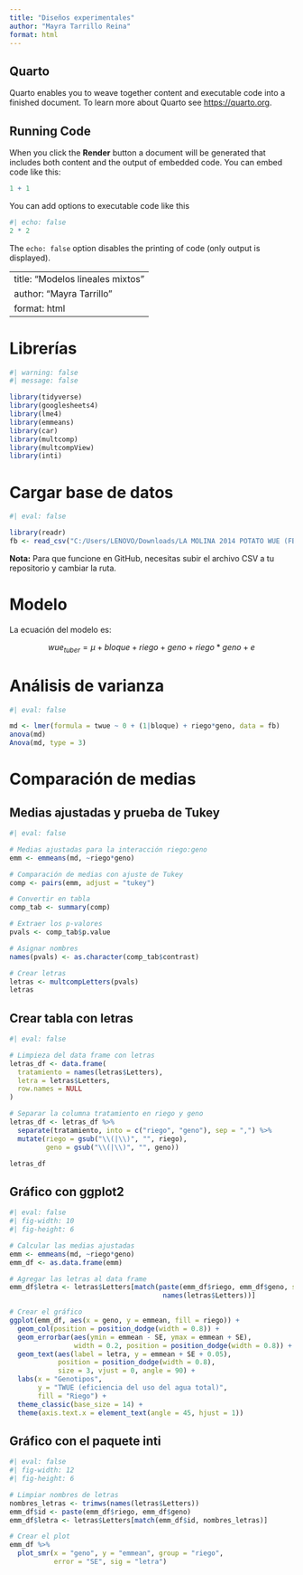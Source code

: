 ```yaml
---
title: "Diseños experimentales"
author: "Mayra Tarrillo Reina"
format: html
---
```


## Quarto

Quarto enables you to weave together content and executable code into a finished document. To learn more about Quarto see <https://quarto.org>.

## Running Code

When you click the **Render** button a document will be generated that includes both content and the output of embedded code. You can embed code like this:

```r
1 + 1
```

You can add options to executable code like this 

```r
#| echo: false
2 * 2
```

The `echo: false` option disables the printing of code (only output is displayed).

---
title: "Modelos lineales mixtos"
author: "Mayra Tarrillo"
format: html
---

# Librerías
```r
#| warning: false
#| message: false

library(tidyverse)
library(googlesheets4)
library(lme4)
library(emmeans)
library(car)
library(multcomp)
library(multcompView)
library(inti)
```

# Cargar base de datos
```r
#| eval: false

library(readr)
fb <- read_csv("C:/Users/LENOVO/Downloads/LA MOLINA 2014 POTATO WUE (FB) - fb.csv")
```

**Nota:** Para que funcione en GitHub, necesitas subir el archivo CSV a tu repositorio y cambiar la ruta.

# Modelo

La ecuación del modelo es:

$$ wue_{tuber} = \mu + bloque + riego + geno + riego*geno + e $$ 

# Análisis de varianza
```r
#| eval: false

md <- lmer(formula = twue ~ 0 + (1|bloque) + riego*geno, data = fb)
anova(md)
Anova(md, type = 3)
```

# Comparación de medias

## Medias ajustadas y prueba de Tukey
```r
#| eval: false

# Medias ajustadas para la interacción riego:geno
emm <- emmeans(md, ~riego*geno)

# Comparación de medias con ajuste de Tukey
comp <- pairs(emm, adjust = "tukey")

# Convertir en tabla
comp_tab <- summary(comp)

# Extraer los p-valores
pvals <- comp_tab$p.value

# Asignar nombres
names(pvals) <- as.character(comp_tab$contrast)

# Crear letras
letras <- multcompLetters(pvals)
letras
```

## Crear tabla con letras
```r
#| eval: false

# Limpieza del data frame con letras
letras_df <- data.frame(
  tratamiento = names(letras$Letters),
  letra = letras$Letters,
  row.names = NULL
)

# Separar la columna tratamiento en riego y geno
letras_df <- letras_df %>%
  separate(tratamiento, into = c("riego", "geno"), sep = ",") %>%
  mutate(riego = gsub("\\(|\\)", "", riego),
         geno = gsub("\\(|\\)", "", geno))

letras_df
```

## Gráfico con ggplot2
```r
#| eval: false
#| fig-width: 10
#| fig-height: 6

# Calcular las medias ajustadas
emm <- emmeans(md, ~riego*geno)
emm_df <- as.data.frame(emm)

# Agregar las letras al data frame
emm_df$letra <- letras$Letters[match(paste(emm_df$riego, emm_df$geno, sep = ","), 
                                      names(letras$Letters))]

# Crear el gráfico
ggplot(emm_df, aes(x = geno, y = emmean, fill = riego)) +
  geom_col(position = position_dodge(width = 0.8)) +
  geom_errorbar(aes(ymin = emmean - SE, ymax = emmean + SE),
                width = 0.2, position = position_dodge(width = 0.8)) +
  geom_text(aes(label = letra, y = emmean + SE + 0.05),
            position = position_dodge(width = 0.8),
            size = 3, vjust = 0, angle = 90) +
  labs(x = "Genotipos", 
       y = "TWUE (eficiencia del uso del agua total)",
       fill = "Riego") +
  theme_classic(base_size = 14) +
  theme(axis.text.x = element_text(angle = 45, hjust = 1))
```

## Gráfico con el paquete inti
```r
#| eval: false
#| fig-width: 12
#| fig-height: 6

# Limpiar nombres de letras
nombres_letras <- trimws(names(letras$Letters))
emm_df$id <- paste(emm_df$riego, emm_df$geno)
emm_df$letra <- letras$Letters[match(emm_df$id, nombres_letras)]

# Crear el plot
emm_df %>%
  plot_smr(x = "geno", y = "emmean", group = "riego",
           error = "SE", sig = "letra")
```
